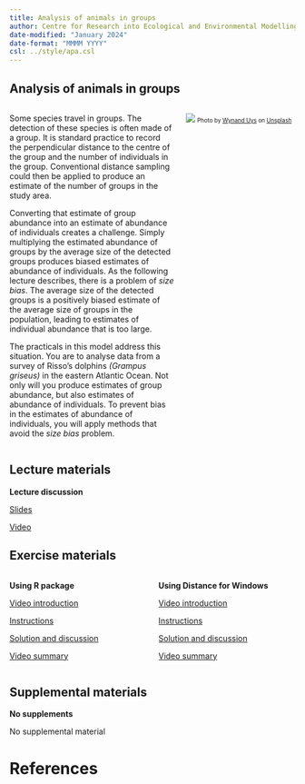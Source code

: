 ```yaml
---
title: Analysis of animals in groups
author: Centre for Research into Ecological and Environmental Modelling <br> **University of St Andrews**
date-modified: "January 2024"
date-format: "MMMM YYYY"
csl: ../style/apa.csl
---
```


## Analysis of animals in groups


::: columns

::: {.column width="60%"}
Some species travel in groups. The detection of these species is often made of a group. It is standard practice to record the perpendicular distance to the centre of the group and the number of individuals in the group. Conventional distance sampling could then be applied to produce an estimate of the number of groups in the study area.

Converting that estimate of group abundance into an estimate of abundance of individuals creates a challenge. Simply multiplying the estimated abundance of groups by the average size of the detected groups produces biased estimates of abundance of individuals. As the following lecture describes, there is a problem of *size bias*. The average size of the detected groups is a positively biased estimate of the average size of groups in the population, leading to estimates of individual abundance that is too large.

The practicals in this model address this situation. You are to analyse data from a survey of Risso's dolphins *(Grampus griseus)* in the eastern Atlantic Ocean. Not only will you produce estimates of group abundance, but also estimates of abundance of individuals. To prevent bias in the estimates of abundance of individuals, you will apply methods that avoid the *size bias* problem.
:::

::: {.column width="40%"}
![](dolphins-unsplash.jpg)
<font size=-2>Photo by <a href="https://unsplash.com/@wynand_uys?utm_content=creditCopyText&utm_medium=referral&utm_source=unsplash">Wynand Uys</a> on <a href="https://unsplash.com/photos/six-dolphins-at-calm-water-0_32AIxy1Hk?utm_content=creditCopyText&utm_medium=referral&utm_source=unsplash">Unsplash</a></font>
  

:::

:::

## Lecture materials
::: slide-deck
**Lecture discussion**


::: slides
[Slides](Mod9-2023-clusters.pdf)
:::


::: video
[Video](https://youtu.be/A_NRZqWEhXs)
:::
:::

## Exercise materials

::: columns

::: {.column width="50%"}
::: lab
**Using R package**

::: video
[Video introduction](https://youtu.be/6GGDkGzKZt4)
:::


::: instructions
[Instructions](R-prac/Pr5-instructions.qmd)
:::

::: instructions
[Solution and discussion](R-prac/Prac5_solution.qmd)
:::

::: video
[Video summary](https://youtu.be/HiVKN8MuQHU)
:::


:::
:::

::: {.column width="50%"}

::: lab
**Using Distance for Windows**

::: video
[Video introduction](https://youtu.be/xSXRnWysgEw)
:::

::: instructions
[Instructions](DistWin-prac/Pr5-instructions-DistWin.qmd)
:::

::: instructions
[Solution and discussion](DistWin-prac/Pr5-solution-DistWin.qmd)
:::

::: video
[Video summary](https://youtu.be/w9_vjoniXTY)
:::

:::

:::


:::

## Supplemental materials
::: homework
**No supplements**

::: instructions
No supplemental material
:::
:::

# References
